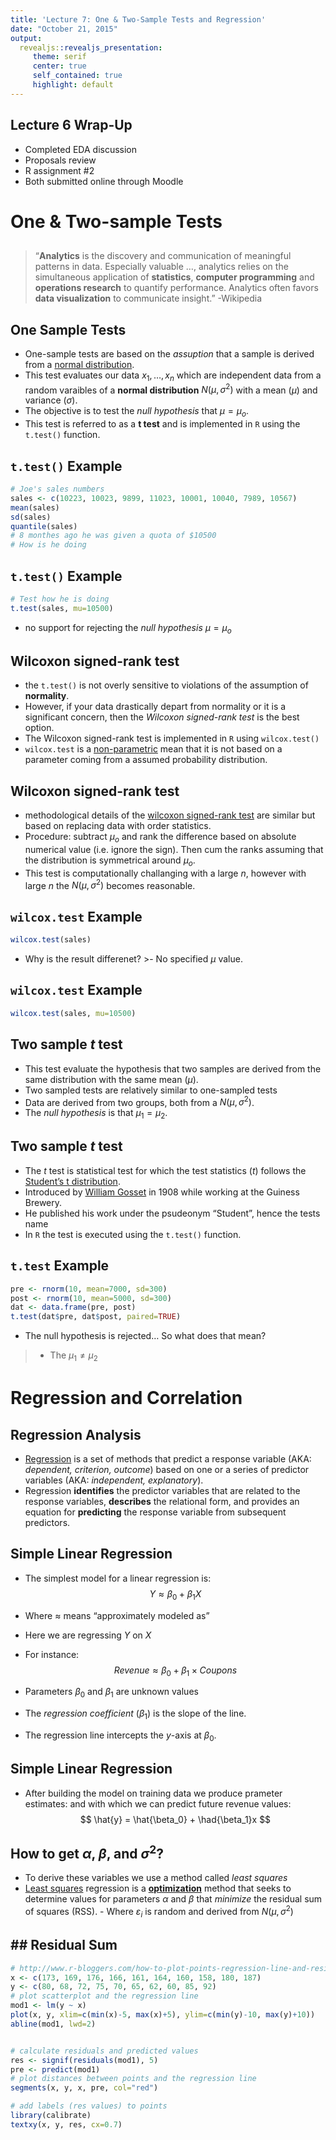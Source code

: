 ```yaml
---
title: 'Lecture 7: One & Two-Sample Tests and Regression'
date: "October 21, 2015"
output: 
  revealjs::revealjs_presentation:
     theme: serif
     center: true
     self_contained: true
     highlight: default
---
```


## Lecture 6 Wrap-Up

- Completed EDA discussion
- Proposals review
- R assignment #2
- Both submitted online through Moodle


# One & Two-sample Tests


## 
>"**Analytics** is the discovery and communication of meaningful patterns in data. Especially valuable ..., analytics relies on the simultaneous application of **statistics**, **computer programming** and **operations research** to quantify performance. Analytics often favors **data visualization** to communicate insight." -Wikipedia


## One Sample Tests
- One-sample tests are based on the *assuption* that a sample is derived from a [normal distribution](https://en.wikipedia.org/wiki/Normal_distribution). 
- This test evaluates our data $x_1, \dots, x_n$ which are independent data from a random varaibles of a **normal distribution** $N(\mu,\sigma^2)$ with a mean ($\mu$) and variance ($\sigma$).  
- The objective is to test the *null hypothesis* that $\mu = \mu_o$.
- This test is referred to as a **t test** and is implemented in `R` using the `t.test()` function.


## `t.test()` Example
```r
# Joe's sales numbers
sales <- c(10223, 10023, 9899, 11023, 10001, 10040, 7989, 10567)
mean(sales)
sd(sales)
quantile(sales)
# 8 monthes ago he was given a quota of $10500
# How is he doing
```


## `t.test()` Example
```r
# Test how he is doing
t.test(sales, mu=10500)
```

- no support for rejecting the *null hypothesis* $\mu = \mu_o$


## Wilcoxon signed-rank test
- the `t.test()` is not overly sensitive to violations of the assumption of **normality**.
- However, if your data drastically depart from normality or it is a significant concern, then the *Wilcoxon signed-rank test* is the best option.
- The Wilcoxon signed-rank test is implemented in `R` using `wilcox.test()`
- `wilcox.test` is a [non-parametric](https://en.wikipedia.org/wiki/Nonparametric_statistics) mean that it is not based on a parameter coming from a assumed probability distribution.

## Wilcoxon signed-rank test
- methodological details of the [wilcoxon signed-rank test](https://en.wikipedia.org/wiki/Wilcoxon_signed-rank_test) are similar but based on replacing data with order statistics.
- Procedure: subtract $\mu_o$ and rank the difference based on absolute numerical value (i.e. ignore the sign).  Then cum the ranks assuming that the distribution is symmetrical around $\mu_o$.  
- This test is computationally challanging with a large $n$, however with large $n$ the $N(\mu, \sigma^2)$ becomes reasonable.

## `wilcox.test` Example
```r
wilcox.test(sales)
```
- Why is the result differenet? 
>- No specified $\mu$ value.

## `wilcox.test` Example
```r
wilcox.test(sales, mu=10500)
```


## Two sample $t$ test

- This test evaluate the hypothesis that two samples are derived from the same distribution with the same mean ($\mu$).  
- Two sampled tests are relatively similar to one-sampled tests
- Data are derived from two groups, both from a $N(\mu, \sigma^2)$.
- The *null hypothesis* is that $\mu_1 = \mu_2$.


## Two sample $t$ test
- The $t$ test is statistical test for which the test statistics ($t$) follows the [Student's t distribution](https://en.wikipedia.org/wiki/Student%27s_t-distribution). 
- Introduced by [William Gosset](https://en.wikipedia.org/wiki/William_Sealy_Gosset) in 1908 while working at the Guiness Brewery.  
- He published his work under the psudeonym "Student", hence the tests name
- In `R` the test is executed using the `t.test()` function.

## `t.test` Example
```r
pre <- rnorm(10, mean=7000, sd=300)
post <- rnorm(10, mean=5000, sd=300)
dat <- data.frame(pre, post)
t.test(dat$pre, dat$post, paired=TRUE)
```

- The null hypothesis is rejected... So what does that mean?

>- The $\mu_1 \neq \mu_2$


# Regression and Correlation


## Regression Analysis
- [Regression](http://onlinestatbook.com/2/regression/intro.html) is a set of methods that predict a response variable (AKA: *dependent, criterion, outcome*) based on one or a series of predictor variables (AKA: *independent, explanatory*).
- Regression **identifies** the predictor variables that are related to the response variables, **describes** the relational form, and provides an equation for **predicting** the response variable from subsequent predictors.
<!---
This came from R in Action p167
-->

## Simple Linear Regression

- The simplest model for a linear regression is:
$$ Y \approx \beta_0 + \beta_1 X $$

- Where $\approx$ means "approximately modeled as"
- Here we are regressing $Y$ on $X$
- For instance:
$$ Revenue \approx \beta_0 + \beta_1 \times Coupons $$
- Parameters $\beta_0$ and $\beta_1$ are unknown values
- The *regression coefficient* ($\beta_1$) is the slope of the line.
- The regression line intercepts the $y$-axis at $\beta_0$.


## Simple Linear Regression
- After building the model on training data we produce prameter estimates: \hat{\beta_0} and \hat{\beta_1} with which we can predict future revenue values:
$$ \hat{y} = \hat{\beta_0} + \had{\beta_1}x $$


## How to get $\alpha$, $\beta$, and $\sigma^2$?

- To derive these variables we use a method called *least squares*
- [Least squares](https://en.wikipedia.org/wiki/Least_squares) regression is a [**optimization**](https://en.wikipedia.org/wiki/Mathematical_optimization) method that seeks to determine values for parameters $\alpha$ and $\beta$ that *minimize* the residual sum of squares (RSS). - Where $\varepsilon_i$ is random and derived from $N(\mu, \sigma^2)$








## Residual Sum
- 
```r
# http://www.r-bloggers.com/how-to-plot-points-regression-line-and-residuals/
x <- c(173, 169, 176, 166, 161, 164, 160, 158, 180, 187)
y <- c(80, 68, 72, 75, 70, 65, 62, 60, 85, 92) 
# plot scatterplot and the regression line
mod1 <- lm(y ~ x)
plot(x, y, xlim=c(min(x)-5, max(x)+5), ylim=c(min(y)-10, max(y)+10))
abline(mod1, lwd=2)


# calculate residuals and predicted values
res <- signif(residuals(mod1), 5)
pre <- predict(mod1) 
# plot distances between points and the regression line
segments(x, y, x, pre, col="red")

# add labels (res values) to points
library(calibrate)
textxy(x, y, res, cx=0.7)
```








 







